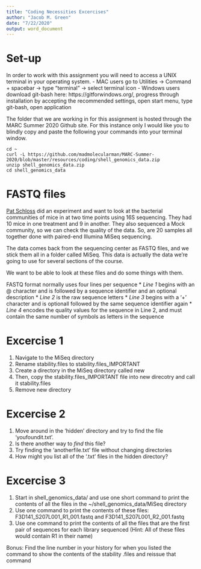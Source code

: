 ```yaml
---
title: "Coding Necessities Excercises"
author: "Jacob M. Green"
date: "7/22/2020"
output: word_document
---
```


# Set-up

In order to work with this assignment you will need to access a UNIX terminal in your operating system.
- MAC users go to Utilities -> Command + spacebar -> type "terminal" -> select terminal icon
- Windows users download git-bash here: https://gitforwindows.org/, progress through installation by accepting the recommended settings, open start menu, type git-bash, open application

The folder that we are working in for this assignment is hosted through the MARC Summer 2020 Github site. For this instance only I would like you to blindly copy and paste the following your commands into your terminal window.

```
cd ~
curl -L https://github.com/madmolecularman/MARC-Summer-2020/blob/master/resources/coding/shell_genomics_data.zip
unzip shell_genomics_data.zip
cd shell_genomics_data
```

# FASTQ files
[Pat Schloss](http://www.med.umich.edu/microbio/bio/schloss.htm) did  an experiment and want to look at the bacterial communities of mice in at two time points using 16S sequencing. They had 10 mice in one treatment and 9 in another. They also sequenced a Mock community, so we can check the quality of the data. So, are 20 samples all together done with paired-end Illumina MiSeq sequencing.

The data comes back from the sequencing center as FASTQ files, and
we stick them all in a folder called MiSeq. This data is actually
the data we're going to use for several sections of the course.

We want to be able to look at these files and do some things with them.

FASTQ format normally uses four lines per sequence
    * *Line 1* begins with an @ character and is followed by a sequence identifier and an optional description
    * *Line 2* is the raw sequence letters
    * *Line 3* begins with a '+' character and is optionall followed by the same sequence identifier again
    * *Line 4* encodes the quality values for the sequence in Line 2, and must contain the same number of symbols as letters in the sequence

# Excercise 1

1. Navigate to the MiSeq directory
2. Rename stability.files to stability.files_IMPORTANT
3. Create a directory in the MiSeq directory called new
4. Then, copy the stability.files_IMPORTANT file into new direcotry and call it stability.files
5. Remove new directory

# Excercise 2

1. Move around in the 'hidden' directory and try to find the file 'youfoundit.txt'. 
2. Is there another way to *find* this file?
3. Try finding the 'anotherfile.txt' file without changing directories
4. How might you list all of the '.txt' files in the hidden directory?

# Excercise 3

1. Start in shell_genomics_data/ and use one short command to print the contents of all the files in the ~/shell_genomics_data/MiSeq directory
2. Use one command to print the contents of these files: F3D141_S207L001_R1_001.fastq and F3D141_S207L001_R2_001.fastq
3. Use one command to print the contents of all the files that are the first pair of sequences for each library sequenced (Hint: All of these files would contain R1 in their name)

Bonus: Find the line number in your history for when you listed the command to show the contents of the stability .files and reissue that command

